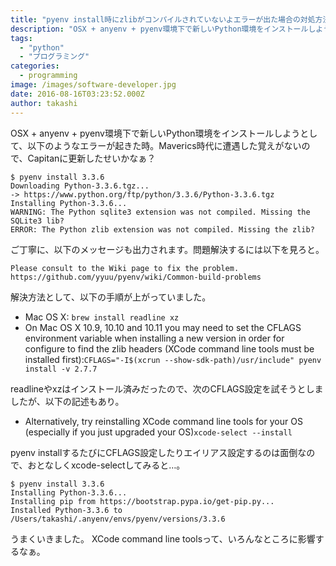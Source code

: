 ```yaml
---
title: "pyenv install時にzlibがコンパイルされていないよエラーが出た場合の対処方法。"
description: "OSX + anyenv + pyenv環境下で新しいPython環境をインストールしようとして、以下のようなエラーが起きた時。Maverics時代に遭遇した覚..."
tags:
  - "python"
  - "プログラミング"
categories:
  - programming
image: /images/software-developer.jpg
date: 2016-08-16T03:23:52.000Z
author: takashi
---
```



OSX + anyenv + pyenv環境下で新しいPython環境をインストールしようとして、以下のようなエラーが起きた時。Maverics時代に遭遇した覚えがないので、Capitanに更新したせいかなぁ？
<pre><code class="bash">$ pyenv install 3.3.6
Downloading Python-3.3.6.tgz...
-&gt; https://www.python.org/ftp/python/3.3.6/Python-3.3.6.tgz
Installing Python-3.3.6...
WARNING: The Python sqlite3 extension was not compiled. Missing the SQLite3 lib?
ERROR: The Python zlib extension was not compiled. Missing the zlib?
</code></pre>
ご丁寧に、以下のメッセージも出力されます。問題解決するには以下を見ろと。
<pre><code class="bash">Please consult to the Wiki page to fix the problem.
https://github.com/yyuu/pyenv/wiki/Common-build-problems
</code></pre>
解決方法として、以下の手順が上がっていました。
<ul>
<li>Mac OS X: <code>brew install readline xz</code></li>
<li>On Mac OS X 10.9, 10.10 and 10.11 you may need to set the CFLAGS environment variable when installing a new version in order for configure to find the zlib headers (XCode command line tools must be installed first):<code>CFLAGS="-I$(xcrun --show-sdk-path)/usr/include" pyenv install -v 2.7.7</code></li>
</ul>
readlineやxzはインストール済みだったので、次のCFLAGS設定を試そうとしましたが、以下の記述もあり。
<ul>
<li>Alternatively, try reinstalling XCode command line tools for your OS (especially if you just upgraded your OS)<code>xcode-select --install</code></li>
</ul>
pyenv installするたびにCFLAGS設定したりエイリアス設定するのは面倒なので、おとなしくxcode-selectしてみると…。
<pre><code class="bash">$ pyenv install 3.3.6
Installing Python-3.3.6...
Installing pip from https://bootstrap.pypa.io/get-pip.py...
Installed Python-3.3.6 to /Users/takashi/.anyenv/envs/pyenv/versions/3.3.6
</code></pre>
うまくいきました。
XCode command line toolsって、いろんなところに影響するなぁ。